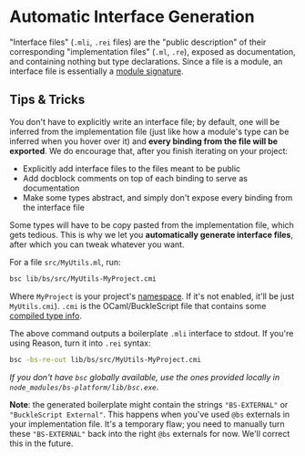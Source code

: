 # Automatic Interface Generation

"Interface files" (`.mli`, `.rei` files) are the "public description" of their corresponding "implementation files" (`.ml`, `.re`), exposed as documentation, and containing nothing but type declarations. Since a file is a module, an interface file is essentially a [module signature](https://reasonml.github.io/docs/en/module.html#signatures).

## Tips & Tricks

You don't have to explicitly write an interface file; by default, one will be inferred from the implementation file (just like how a module's type can be inferred when you hover over it) and **every binding from the file will be exported**. We do encourage that, after you finish iterating on your project:

- Explicitly add interface files to the files meant to be public
- Add docblock comments on top of each binding to serve as documentation
- Make some types abstract, and simply don't expose every binding from the interface file

Some types will have to be copy pasted from the implementation file, which gets tedious. This is why we let you **automatically generate interface files**, after which you can tweak whatever you want.

For a file `src/MyUtils.ml`, run:

```sh
bsc lib/bs/src/MyUtils-MyProject.cmi
```

Where `MyProject` is your project's [namespace](build-configuration.md#name-namespace). If it's not enabled, it'll be just `MyUtils.cmi`). `.cmi` is the OCaml/BuckleScript file that contains some [compiled type info](https://reasonml.github.io/community/faq#compiled-files).

The above command outputs a boilerplate `.mli` interface to stdout. If you're using Reason, turn it into `.rei` syntax:

```sh
bsc -bs-re-out lib/bs/src/MyUtils-MyProject.cmi
```

_If you don't have `bsc` globally available, use the ones provided locally in `node_modules/bs-platform/lib/bsc.exe`_.

**Note**: the generated boilerplate might contain the strings `"BS-EXTERNAL"` or `"BuckleScript External"`. This happens when you've used `@bs` externals in your implementation file. It's a temporary flaw; you need to manually turn these `"BS-EXTERNAL"` back into the right `@bs` externals for now. We'll correct this in the future.
